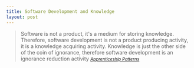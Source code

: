 ```yaml
---
title: Software Development and Knowledge
layout: post
---
```


> Software is not a product, it's a medium for storing knowledge. Therefore, software development is not a product producing activity, it is a knowledge acquiring activity. Knowledge is just the other side of the coin of ignorance, therefore software development is an ignorance reduction activity
<small><cite>[Apprenticeship Patterns][1]</cite></small>

[1]: http://www.amazon.com/Apprenticeship-Patterns-Guidance-Aspiring-Craftsman/dp/0596518382/ref=sr_1_1?ie=UTF8&qid=1336527393&sr=8-1
